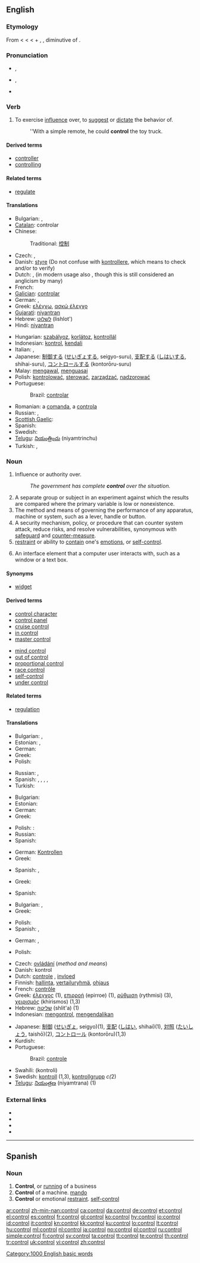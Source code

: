 ==English==

===Etymology===
From {{etyl|enm}} {{term|conterrolle}} < {{etyl|fro}} {{term|contrerole}} < {{etyl|ML.}} {{term|contrarotulum||a counter-roll or register used to verify accounts}} < {{etyl|la}} {{term|lang=la|contra||against, opposite}} + {{etyl|ML.}} {{term|rotulus}}, {{etyl|la}} {{term|rotula|lang=la||roll, a little wheel}}, diminutive of {{term|rota||a wheel}}.

===Pronunciation===
* {{a|US}} {{IPA|/kənˈt(ʃ)roʊl/}}, {{SAMPA|/k@n"t(S)roUl/}}
* {{a|UK}} {{IPA|/kənˈtrəʊl/}}, {{SAMPA|/k@n"tr@Ul/}}
* {{audio|en-us-control.ogg|Audio (US)}}

===Verb===
{{en-verb|control|l|ing}}

# To exercise [[influence]] over, to [[suggest]] or [[dictate]] the behavior of.
#: ''With a simple remote, he could '''control''' the toy truck.

====Derived terms====
* [[controller]]
* [[controlling]]

====Related terms====
* [[regulate]]

====Translations====
{{trans-top|to exercise influence over, to suggest or dictate the behavior of}}
* Bulgarian: {{t|bg|контролирам}},  {{t|bg|управлявам}}
* [[Catalan]]: controlar
* Chinese:
*: Traditional: [[控制]]
* Czech: {{t-|cs|řídit}}, {{t-|cs|ovládat}}
* Danish: [[styre]] (Do not confuse with [[kontrollere]], which means to check and/or to verify)
* Dutch: {{t+|nl|besturen}}, {{t+|nl|beheersen}} (in modern usage also {{t+|nl|controleren}}, though this is still considered an anglicism by many)
* French: {{t+|fr|contrôler}}
* [[Galician]]: [[controlar]]
* German: {{t+|de|steuern}}, {{t+|de|kontrollieren}}
* Greek: [[ελέγχω]], [[ασκώ έλεγχο]]
* [[Gujarati]]: [[niyantran]]
* Hebrew: [[לשלוט]] (lishlot')
* Hindi: [[niyantran]]
{{trans-mid}}
* Hungarian: [[szabályoz]], [[korlátoz]], [[kontrollál]]
* Indonesian: [[kontrol]], [[kendali]]
* Italian: {{t|it|controllare}},  {{t|it|influenzare}}
* Japanese: [[制御]]する ([[せいぎょ]]する, seigyo-suru), [[支配]]する ([[しはい]]する, shihai-suru), [[コントロール]]する (kontorōru-suru)
* Malay: [[mengawal]], [[menguasai]]
* Polish: [[kontrolować]], [[sterować]], [[zarządzać]], [[nadzorować]]
* Portuguese:
*: Brazil: [[controlar]]
* Romanian: a [[comanda]], a [[controla]]
* Russian: {{t|ru|управлять|tr=upravl'át'}} {{impf}}, {{t|ru|контролировать|tr=kontrolírovat'}} {{impf}}
* [[Scottish Gaelic]]: {{t|gd|srian}}
* Spanish: {{t-|es|controlar}}
* Swedish: {{t+|sv|kontrollera}}
* [[Telugu]]: [[నియంత్రించు]] (niyamtrinchu)
* Turkish: {{t|tr|kontrol etmek}},  {{t|tr|kumanda etmek}}
{{trans-bottom}}

===Noun===
{{en-noun}}

# Influence or authority over.
#: ''The government has complete '''control''' over the situation.''
# A separate group or subject in an experiment against which the results are compared where the primary variable is low or nonexistence.
# The method and means of governing the performance of any apparatus, machine or system, such as a lever, handle or button.
# A security mechanism, policy, or procedure that can counter system attack, reduce risks, and resolve vulnerabilities, synonymous with [[safeguard]] and [[counter-measure]].
# [[restraint]] or ability to [[contain]] one's [[emotions]], or [[self-control]].
# {{GUI}} An interface element that a computer user interacts with, such as a window or a text box.

====Synonyms====
* {{sense|GUI}} [[widget]]

====Derived terms====
{{top2}}
* [[control character]]
* [[control panel]]
* [[cruise control]]
* [[in control]]
* [[master control]]
{{mid2}}
* [[mind control]]
* [[out of control]]
* [[proportional control]]
* [[race control]]
* [[self-control]]
* [[under control]]
{{bottom}}

====Related terms====
* [[regulation]]

====Translations====
{{trans-top|authority}}
* Bulgarian: {{t+|bg|власт|f}},  {{t+|bg|управление|n}}
* Estonian: {{t-|et|võim}},  {{t|et|kontroll}}
* German: {{t+|de|Kontrolle|f}}
* Greek: {{t+|el|έλεγχος|m|tr=élenkhos}}
* Polish: {{t+|pl|kontrola|f}}
{{trans-mid}}
* Russian: {{t+|ru|власть|f|tr=vlast'}}, {{t+|ru|контроль|m|tr=kontról'}}
* Spanish: {{t+|es|administración|f}}, {{t+|es|control|m}}, {{t+|es|dirección|f}}, {{t-|es|manejo|m}}, {{t-|es|organización|f}}
* Turkish: {{t+|tr|kontrol}}
{{trans-bottom}}

{{trans-top|in an experiment}}
* Bulgarian: {{t|bg|контролна група}}
* Estonian: {{t|et|kontrollgrupp}}
* German: {{t|de|Kontrollgruppe|f}}
* Greek: {{t+|el|έλεγχος|m|tr=élenkhos}}
{{trans-mid}}
* Polish: : {{t|pl|grupa kontrolna|f}}
* Russian: {{t|ru|контрольная группа|f|tr=kontról'naja grúppa}}
* Spanish: {{t|es|patrón de comparación|m}}
{{trans-bottom}}

{{trans-top|machine}}
* German: [[Kontrollen]] {{i|plural}}
* Greek: {{t+|el|έλεγχος|tr=élenkhos}}
{{trans-mid}}
* Spanish: {{t+|es|control|m}}, {{t-|es|mando|m}}
{{trans-bottom}}

{{trans-top|security mechanism}}
* Greek: {{t+|el|έλεγχος|m|tr=élenkhos}}
{{trans-mid}}
* Spanish: {{t|es|contramedida|f}}
{{trans-bottom}}

{{trans-top|emotional restraint}}
* Bulgarian: {{t|bg|сдържаност|f}},  {{t|bg|самообладание|n}}
* Greek: {{t+|el|έλεγχος|m|tr=élenkhos}}
{{trans-mid}}
* Polish: {{t-|pl|samokontrola|f}}
* Spanish: {{t+|es|control|m}}, {{t|es|autodominio|m}}
{{trans-bottom}}

{{trans-top|graphical user interface element }}
* German: {{t|de|Kontrollelement|n}}, {{t|de|Steuerelement|n}}
{{trans-mid}}
* Polish: {{t|pl|kontrolka|f}}
{{trans-bottom}}

{{checktrans-top}}
* Czech: [[ovládání]] {{n}} (''method and means'')
* Danish: kontrol
* Dutch: [[controle]] {{f}}, [[invloed]] {{m}}
* Finnish: [[hallinta]], [[vertailuryhmä]], [[ohjaus]]
* French: [[contrôle]] {{m}}
* Greek: [[έλεγχος]] {{m}} (1), [[επιρροή]] (epirroe) {{f}} (1), [[ρύθμιση]] (rythmisi) {{f}} (3), [[χειρισμός]] (khirismos) {{m}} (1,3)
* Hebrew: [[שליטה]] (shlit'a) {{f}} (1)
* Indonesian: [[kontrol|mengontrol]], [[kendali|mengendalikan]]
{{checktrans-mid}}
* Japanese: [[制御]] ([[せいぎょ]], seigyo)(1), [[支配]] ([[しはい]], shihai)(1), [[対照]] ([[たいしょう]], taishō)(2), [[コントロール]] (kontorōru)(1,3)
* Kurdish: {{t+|ku|kontrol}} {{f}}
* Portuguese:
*: Brazil: [[controle]]
* Swahili: (kontroli)
* Swedish: [[kontroll]] {{c}} (1,3), [[kontrollgrupp]] ''c(''2)
* [[Telugu]]: [[నియంత్రణ]] (niyamtrana) (1)
{{checktrans-bottom}}

===External links===
* {{R:Webster 1913}}
* {{R:Century 1911}}
* {{pedialite}}
* {{Wikisource1911Enc Citation|Control}}

[[Category:1000 English basic words]]

----

==Spanish==

===Noun===
{{es-noun-m|pl=controles}}

# '''Control''', or [[running]] of a business
# '''Control''' of a machine. [[mando]]
# '''Control''' or emotional [[restraint]]. [[self-control]]

[[ar:control]]
[[zh-min-nan:control]]
[[ca:control]]
[[da:control]]
[[de:control]]
[[et:control]]
[[el:control]]
[[es:control]]
[[fr:control]]
[[gl:control]]
[[ko:control]]
[[hy:control]]
[[io:control]]
[[id:control]]
[[it:control]]
[[kn:control]]
[[kk:control]]
[[ku:control]]
[[lo:control]]
[[lt:control]]
[[hu:control]]
[[ml:control]]
[[nl:control]]
[[ja:control]]
[[no:control]]
[[pl:control]]
[[ru:control]]
[[simple:control]]
[[fi:control]]
[[sv:control]]
[[ta:control]]
[[tt:control]]
[[te:control]]
[[th:control]]
[[tr:control]]
[[uk:control]]
[[vi:control]]
[[zh:control]]